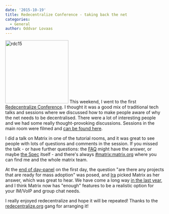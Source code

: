 ```yaml
---
date: '2015-10-19'
title: Redecentralize Conference - taking back the net
categories:
  - General
author: Oddvar Lovaas
---
```


<a href="http://matrix.org/blog/wp-content/uploads/2015/10/rdc15.png"><img src="http://matrix.org/blog/wp-content/uploads/2015/10/rdc15.png" alt="rdc15" width="200" height="200" class="alignright size-full wp-image-1330" /></a> This weekend, I went to the first <a href="http://redecentralize.org/conference/">Redecentralize Conference</a>. I thought it was a good mix of traditional tech talks and sessions where we discussed how to make people aware of why the net needs to be decentralised. There were a lot of interesting people and we had some really thought-provoking discussions. Sessions in the main room were filmed and <a href="https://www.youtube.com/channel/UCxfh-2aOR5hZUjxJLQ2CIHw">can be found here</a>.

I did a talk on Matrix in one of the tutorial rooms, and it was great to see people with lots of questions and comments in the session. If you missed the talk - or have further questions: the <a href="http://matrix.org/docs/guides/faq.html">FAQ</a> might have the answer, or maybe <a href="http://matrix.org/docs/spec/">the Spec</a> itself - and there's always <a href="/beta/#/room/#matrix:matrix.org">#matrix:matrix.org</a> where you can find me and the whole matrix team.

At the <a href="https://www.youtube.com/watch?v=ZuPIoN5DO_k">end of day-panel</a> on the first day, the question "are there any projects that are ready for mass adoption" was posed, and <a href="https://twitter.com/shevski">Ira</a> picked Matrix as her answer, which was great to hear. We have come a long way <a href="http://matrix.org/blog/2015/09/07/matrix-one-year-in/">in the last year</a>, and I think Matrix now has "enough" features to be a realistic option for your IM/VoIP and group chat needs.

I really enjoyed redecentralize and hope it will be repeated! Thanks to the <a href="http://redecentralize.org/">redecentralize.org</a> gang for arranging it!
